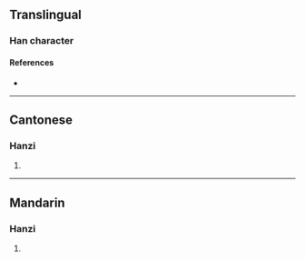 {{character info/new}}
==Translingual==

===Han character===
{{Han char|rn=85|rad=水|as=05|sn=8|four=36100|canj=EKSR|ids=⿰氵加}}

====References====
* {{Han ref|kx=0615.100|dkj=17272|dj=1009.080|hdz=31597.060|uh=6CC7|ud=27847|bh=CD4A|bd=52554}}

----

==Cantonese==

===Hanzi===
{{yue-hanzi|jyut=[[gaa1]]|y=ga1}}

# {{defn|lang=yue|sort=水05}}

----

==Mandarin==

===Hanzi===
{{cmn-hanzi|pin=[[jiā]] ([[jia1]])|wg=chia<sup>1</sup>}}

# {{defn|lang=cmn|sort=水05}}